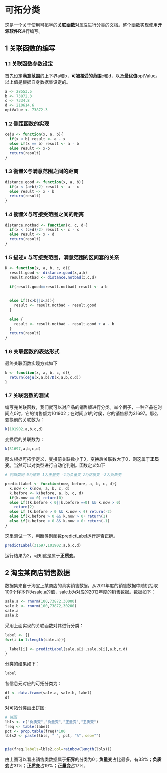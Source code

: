 可拓分类
========================================================

这是一个关于使用可拓学的**关联函数**对属性进行分类的文档。整个函数实现使用**开源软件R**进行编写。

## 1 关联函数的编写
### 1.1 关联函数参数设定

首先设定**满意范围**的上下界a和b，**可被接受的范围**c和d，以及**最优值**optValue。以上值是根据自身数据集设定的。

```r
a <- 28553.5
b <- 73872.3
c <- 7334.8
d <- 210614.6
optValue <- 73872.3
```

### 1.2 侧距函数的实现

```r
ceju <- function(x, a, b){
  if(x < b) result <- a - x
  else if(x == b) result <- a - b
  else result <- x-b
  return(result)
}

```

### 1.3 衡量X与满意范围之间的距离
```r
distance.good <- function(x, a, b){
  if(x < (a+b)/2) result <- a - x
  else result <- x - b
  return(result)
}


```

### 1.4 衡量X与可接受范围之间的距离

```r

distance.notbad <- function(x, c, d){
  if(x < (c+d)/2) result <- c - x
  else result <- x - d 
  return(result)
}

```

### 1.5 描述x 与可接受范围，满意范围的区间套的关系
```r

D <- function(x, a, b, c, d){
  result.good <- distance.good(x,a,b)
  result.notbad <- distance.notbad(x,c,d)
  
  if(result.good==result.notbad) result <- a-b
  
  
  else if((x>b||x<a)){
    result <- result.notbad - result.good
  }
  
  else {
    result <- result.notbad - result.good + a - b
  }
  return(result)
}
```

### 1.6 关联函数的表达形式 

最终关联函数实现方式如下

```r

k <- function(x, a, b, c, d){
  return(ceju(x,a,b)/D(x,a,b,c,d))
}
```

### 1.7 关联函数的测试

编写完关联函数，我们就可以对产品的销售额进行分类。举个例子，一种产品在时间点0时，它的销售额为101902；在时间点1的时侯，它的销售额为31697。那么变换前的关联数为：

```r
k(101902,a,b,c,d)
```

变换后的关联数为：
```r
k(31697,a,b,c,d)
```

那么根据可拓学定义，变换前关联数小于0，变换后关联数大于0，则这属于**正质变**。当然可以对类型进行自动化判别。函数定义如下

```r
# 判断类别 0为拓界 1为正量变 -1为负量变 2为正质变 -2为负质变

predictLabel <- function(now, before, a, b, c, d){
  k.now <- k(now, a, b, c, d)
  k.before <- k(before, a, b, c, d)
  if(k.now == 0) return(0)
  else if((k.before < 0||k.before ==0) && k.now > 0)
    return(2)
  else if (k.before > 0 && k.now < 0) return(-2)
  else if(k.before > 0 && k.now > 0) return(1)
  else if(k.before < 0 && k.now < 0) return(-1)
}

```

这里测试一下，判断类别函数predictLabel运行是否正确。

```r
predictLabel(31697,101902,a,b,c,d)
```


运行结果为2，可知这是属于**正质变**。

## 2 淘宝某商店销售数据

数据集来自于淘宝上某商店的真实销售数据，从2011年度的销售数据中随机抽取100个样本作为sale.a的值，sale.b为对应的2012年度的销售数据。数据如下：

```r
sale.a <- rnorm(100,73872,30000)
sale.b <- rnorm(100,73872,30200)
sale.a
sale.b

```

采用上面实现的关联函数对其进行分类：
```r
label <- {}
for(i in 1:length(sale.a)){
  
  label[i] <- predictLabel(sale.a[i],sale.b[i],a,b,c,d)
}

```

分类的结果如下：

```r
label

```

各信息元对应的可拓分类为：

```r
df <- data.frame(sale.a, sale.b, label)
df
```


对可拓分类画出饼图:

```r
# 饼图
lbls <- c("负质变","负量变","正量变","正质变")
freq <- table(label)
pct <- prop.table(freq)*100
lbls2 <- paste(lbls, " ", pct, "%", sep="")


pie(freq,labels=lbls2,col=rainbow(length(lbls)))
```

由上图可以看出销售类数据属于**拓界**的分类为0；**负量变**占比最多，有33%；**负质变**占31%；**正质变**占19%；**正量变**占17%。





